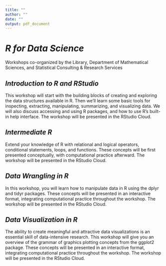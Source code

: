 ```yaml
---
title: ""
author: ""
date: ""
output: pdf_document
---
```

# *R for Data Science*
Workshops co-organized by the Library, Department of Mathematical Sciences, and Statistical Consulting & Research Services

## *Introduction to R and RStudio*  

This workshop will start with the building blocks of creating and exploring the data structures available in R. Then we'll learn some basic tools for inspecting, extracting, manipulating, summarizing, and visualizing data. We will also discuss accessing and using R packages, and how to use R's built-in help interface. The workshop will be presented in the RStudio Cloud.


## *Intermediate R*  

Extend your knowledge of R with relational and logical operators, conditional statements, loops, and functions. These concepts will be first presented conceptually, with computational practice afterward. The workshop will be presented in the RStudio Cloud.

## *Data Wrangling in R*

In this workshop, you will learn how to manipulate data in R using the dplyr and tidyr packages. These concepts will be presented in an interactive format, integrating computational practice throughout the workshop. The workshop will be presented in the RStudio Cloud.

## *Data Visualization in R*

The ability to create meaningful and attractive data visualizations is an essential skill of data-intensive research. This workshop will give you an overview of the grammar of graphics plotting concepts from the ggplot2 package. These concepts will be presented in an interactive format, integrating computational practice throughout the workshop. The workshop will be presented in the RStudio Cloud.
